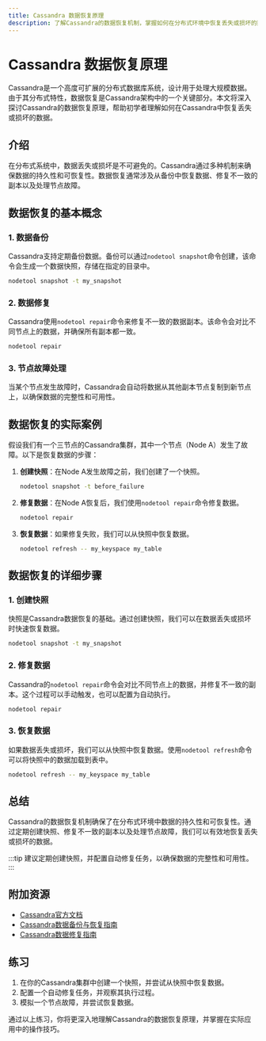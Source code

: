 ```yaml
---
title: Cassandra 数据恢复原理
description: 了解Cassandra的数据恢复机制，掌握如何在分布式环境中恢复丢失或损坏的数据。
---
```


# Cassandra 数据恢复原理

Cassandra是一个高度可扩展的分布式数据库系统，设计用于处理大规模数据。由于其分布式特性，数据恢复是Cassandra架构中的一个关键部分。本文将深入探讨Cassandra的数据恢复原理，帮助初学者理解如何在Cassandra中恢复丢失或损坏的数据。

## 介绍

在分布式系统中，数据丢失或损坏是不可避免的。Cassandra通过多种机制来确保数据的持久性和可恢复性。数据恢复通常涉及从备份中恢复数据、修复不一致的副本以及处理节点故障。

## 数据恢复的基本概念

### 1. 数据备份

Cassandra支持定期备份数据。备份可以通过`nodetool snapshot`命令创建，该命令会生成一个数据快照，存储在指定的目录中。

```bash
nodetool snapshot -t my_snapshot
```

### 2. 数据修复

Cassandra使用`nodetool repair`命令来修复不一致的数据副本。该命令会对比不同节点上的数据，并确保所有副本都一致。

```bash
nodetool repair
```

### 3. 节点故障处理

当某个节点发生故障时，Cassandra会自动将数据从其他副本节点复制到新节点上，以确保数据的完整性和可用性。

## 数据恢复的实际案例

假设我们有一个三节点的Cassandra集群，其中一个节点（Node A）发生了故障。以下是恢复数据的步骤：

1. **创建快照**：在Node A发生故障之前，我们创建了一个快照。

    ```bash
    nodetool snapshot -t before_failure
    ```

2. **修复数据**：在Node A恢复后，我们使用`nodetool repair`命令修复数据。

    ```bash
    nodetool repair
    ```

3. **恢复数据**：如果修复失败，我们可以从快照中恢复数据。

    ```bash
    nodetool refresh -- my_keyspace my_table
    ```

## 数据恢复的详细步骤

### 1. 创建快照

快照是Cassandra数据恢复的基础。通过创建快照，我们可以在数据丢失或损坏时快速恢复数据。

```bash
nodetool snapshot -t my_snapshot
```

### 2. 修复数据

Cassandra的`nodetool repair`命令会对比不同节点上的数据，并修复不一致的副本。这个过程可以手动触发，也可以配置为自动执行。

```bash
nodetool repair
```

### 3. 恢复数据

如果数据丢失或损坏，我们可以从快照中恢复数据。使用`nodetool refresh`命令可以将快照中的数据加载到表中。

```bash
nodetool refresh -- my_keyspace my_table
```

## 总结

Cassandra的数据恢复机制确保了在分布式环境中数据的持久性和可恢复性。通过定期创建快照、修复不一致的副本以及处理节点故障，我们可以有效地恢复丢失或损坏的数据。

:::tip
建议定期创建快照，并配置自动修复任务，以确保数据的完整性和可用性。
:::

## 附加资源

- [Cassandra官方文档](https://cassandra.apache.org/doc/latest/)
- [Cassandra数据备份与恢复指南](https://docs.datastax.com/en/cassandra-oss/3.x/cassandra/operations/opsBackupRestore.html)
- [Cassandra数据修复指南](https://docs.datastax.com/en/cassandra-oss/3.x/cassandra/operations/opsRepairNodes.html)

## 练习

1. 在你的Cassandra集群中创建一个快照，并尝试从快照中恢复数据。
2. 配置一个自动修复任务，并观察其执行过程。
3. 模拟一个节点故障，并尝试恢复数据。

通过以上练习，你将更深入地理解Cassandra的数据恢复原理，并掌握在实际应用中的操作技巧。